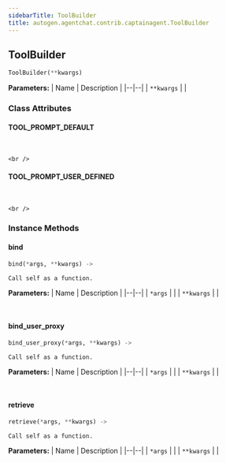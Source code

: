 ```yaml
---
sidebarTitle: ToolBuilder
title: autogen.agentchat.contrib.captainagent.ToolBuilder
---
```

<h2 id="autogen.agentchat.contrib.captainagent.ToolBuilder" class="doc doc-heading">
    <code class="doc-symbol doc-symbol-heading doc-symbol-class"></code>
    <span class="doc doc-object-name doc-class-name">ToolBuilder</span>
</h2>

```python
ToolBuilder(**kwargs)
```

    

<b>Parameters:</b>
| Name | Description |
|--|--|
| `**kwargs` |  |

### Class Attributes

<code class="doc-symbol doc-symbol-heading doc-symbol-attribute"></code>
#### TOOL_PROMPT_DEFAULT
<br />

    <br />

<code class="doc-symbol doc-symbol-heading doc-symbol-attribute"></code>
#### TOOL_PROMPT_USER_DEFINED
<br />

    <br />

### Instance Methods

<code class="doc-symbol doc-symbol-heading doc-symbol-method"></code>
#### bind

```python
bind(*args, **kwargs) -> 
```

    Call self as a function.

<b>Parameters:</b>
| Name | Description |
|--|--|
| `*args` |  |
| `**kwargs` |  |

<br />

<code class="doc-symbol doc-symbol-heading doc-symbol-method"></code>
#### bind_user_proxy

```python
bind_user_proxy(*args, **kwargs) -> 
```

    Call self as a function.

<b>Parameters:</b>
| Name | Description |
|--|--|
| `*args` |  |
| `**kwargs` |  |

<br />

<code class="doc-symbol doc-symbol-heading doc-symbol-method"></code>
#### retrieve

```python
retrieve(*args, **kwargs) -> 
```

    Call self as a function.

<b>Parameters:</b>
| Name | Description |
|--|--|
| `*args` |  |
| `**kwargs` |  |

<br />
